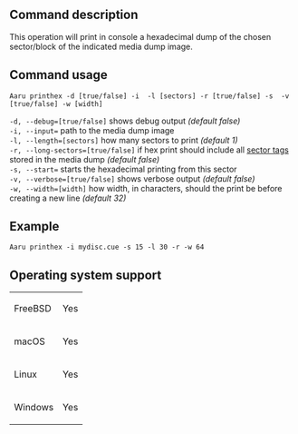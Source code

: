 ==Command description==
This operation will print in console a hexadecimal dump of the chosen sector/block of the indicated media dump image.

==Command usage==
<code>Aaru printhex -d [true/false] -i <dump> -l [sectors] -r [true/false] -s <starting sector> -v [true/false] -w [width]</code>

<code>-d, --debug=[true/false]</code> shows debug output ''(default false)''<br />
<code>-i, --input=<dump></code> path to the media dump image<br />
<code>-l, --length=[sectors]</code> how many sectors to print ''(default 1)''<br />
<code>-r, --long-sectors=[true/false]</code> if hex print should include all [[Sector-Tags.md|sector tags]] stored in the media dump ''(default false)''<br />
<code>-s, --start=<starting sector></code> starts the hexadecimal printing from this sector<br />
<code>-v, --verbose=[true/false]</code> shows verbose output ''(default false)''<br />
<code>-w, --width=[width]</code> how width, in characters, should the print be before creating a new line ''(default 32)''

==Example==
<code>Aaru printhex -i mydisc.cue -s 15 -l 30 -r -w 64</code>

==Operating system support==
{|
| FreeBSD
| Yes
|-
| macOS
| Yes
|-
| Linux
| Yes
|-
| Windows
| Yes
|}
